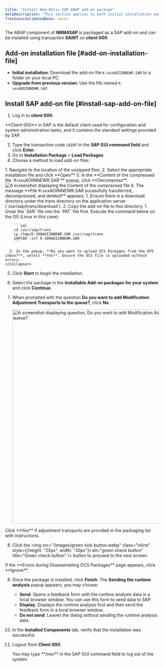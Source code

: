 ```yaml
---
title: "Install New Relic SAP ABAP add-on package"
metaDescription: "This section applies to both initial installation and upgrade installation."
freshnessValidatedDate: never
---
```


The ABAP component of **NRM4SAP** is packaged as a SAP add-on and can be installed using transaction **SAINT** on **client 000**.

## Add-on installation file [#add-on-installation-file]

- **Initial installation**: Download the add-on file `K-xxxAOIINNEWR.SAR` to a folder on your local PC.
- **Upgrade from previous version**: Use the file named `K-xxxAOUINNEWR.SAP`.

## Install SAP add-on file [#install-sap-add-on-file]

1. Log in to **client 000**.

  <Callout variant="important">
    **Client 000** in SAP is the default client used for configuration and system administration tasks, and it contains the standard settings provided by SAP.
  </Callout>

2. Type the transaction code `SAINT` in the **SAP GUI command field** and click **Enter**.
3. Go to **Installation Package** > **Load Packages**.
4. Choose a method to load add-on files:

  <CollapserGroup>
    <Collapser
      id="sar-archive-from-frontend"
      title="SAR archive from frontend"
    >
      1. Navigate to the location of the unzipped files.
      2. Select the appropriate installation file and click **Open**
      3. In the **Content of the compressed file `K-xxxAOIINNEWR.SAR`** popup, click **Decompress**.
      <img
          title="Content of the compressed file"
          alt="A screenshot displaying the Content of the compressed file"
          src="/images/content-of-compressed-file-1.webp"
          width=""
          />
      4. The message **File K-xxxAOIINNEWR.SAR sucessfully transferred, decompressed, and deleted** appears.
    </Collapser>
  </CollapserGroup>

  <CollapserGroup>
    <Collapser
      id="sar-archive-from-application-server"
      title="SAR archive from application server"
    >
      1. Ensure there is a download directory under the trans directory on the application server (`/usr/sap/trans/download`).
      2. Copy the add-on file to this directory.
    </Collapser>
  </CollapserGroup>

  <CollapserGroup>
    <Collapser
      id="eps-files-from-application-server"
      title="EPS files from application server"
    >
      1. Untar the `SAR` file into the `PAT` file first. Execute the command below on the OS (Linux in this case):

        ```sql
        cd /usr/sap/trans
        cp /tmp/K-300AOIINNEWR.SAR /usr/sap/trans
        SAPCAR -xvf K-300AOIINNEWR.SAR
        ```

      2. In the popup, **Do you want to upload OCS Packages from the EPS inbox?**, select **Yes**. Ensure the OCS file is uploaded without errors.
    </Collapser>
  </CollapserGroup>

5. Click **Start** to begin the installation.
6. Select the package in the **Installable Add-on packages for your system** and click **Continue**.
7. When prompted with the question **Do you want to add Modification Adjustment Transports to the queue?**, click **No**.

      <img
          title="Do you want to add Modification Adjustment Transports to the queue?, Click No"
          alt="A screenshot displaying question, Do you want to add Modification Adjustment Transports to the queue?"
          src="/images/modify-adjustement-transports.webp"
          width="700"
      />

  <Callout variant="important">
    Click **Yes** if adjustment transports are provided in the packaging list with instructions.
  </Callout>

8. Click the <img src="/images/green-tick-button.webp" class="inline" style={{height: "25px", width: "30px"}} alt="green check button" title="Green check button" /> button to proceed to the next screen.

  <Callout variant="tip">
    If the **Errors during Disassembling OCS Packages** page appears, click **Ignore**.
  </Callout>

9. Once the package is installed, click **Finish**. The **Sending the runtime analysis** popup appears; you may choose:
      - **Send**: Opens a feedback form with the runtime analysis data in a local browser window. You can use this form to send data to SAP.
      - **Display**: Displays the runtime analysis first and then send the feedback form in a local browser window.
      - **Do not send**: Leaves the dialog without sending the runtime analysis data.
10. In the **Installed Components** tab, verify that the installation was successful.
11. Logout from **Client 000**.

    <Callout variant="tip">
      You may type **/nex** in the SAP GUI command field to log out of the system.
    </Callout>